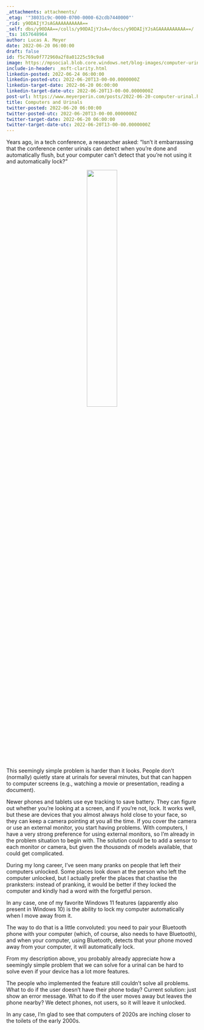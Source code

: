 ```yaml
---
_attachments: attachments/
_etag: '"38031c9c-0000-0700-0000-62cdb7440000"'
_rid: y90DAIjYJsAGAAAAAAAAAA==
_self: dbs/y90DAA==/colls/y90DAIjYJsA=/docs/y90DAIjYJsAGAAAAAAAAAA==/
_ts: 1657648964
author: Lucas A. Meyer
date: 2022-06-20 06:00:00
draft: false
id: f5c769a0f772960a2f8a01225c59c9a8
image: https://mpsocial.blob.core.windows.net/blog-images/computer-urinal.jpg
include-in-header: _msft-clarity.html
linkedin-posted: 2022-06-24 06:00:00
linkedin-posted-utc: 2022-06-20T13-00-00.0000000Z
linkedin-target-date: 2022-06-20 06:00:00
linkedin-target-date-utc: 2022-06-20T13-00-00.0000000Z
post-url: https://www.meyerperin.com/posts/2022-06-20-computer-urinal.html
title: Computers and Urinals
twitter-posted: 2022-06-20 06:00:00
twitter-posted-utc: 2022-06-20T13-00-00.0000000Z
twitter-target-date: 2022-06-20 06:00:00
twitter-target-date-utc: 2022-06-20T13-00-00.0000000Z
---
```


Years ago, in a tech conference, a researcher asked: "Isn't it embarrassing that the conference center urinals can detect when you're done and automatically flush, but your computer can't detect that you're not using it and automatically lock?"

<center>![](https://mpsocial.blob.core.windows.net/blog-images/computer-urinal.jpg){width=40%}</center>

This seemingly simple problem is harder than it looks. People don't (normally) quietly stare at urinals for several minutes, but that can happen to computer screens (e.g., watching a movie or presentation, reading a document). 

Newer phones and tablets use eye tracking to save battery. They can figure out whether you're looking at a screen, and if you're not, lock. It works well, but these are devices that you almost always hold close to your face, so they can keep a camera pointing at you all the time. If you cover the camera or use an external monitor, you start having problems. With computers, I have a very strong preference for using external monitors, so I'm already in the problem situation to begin with. The solution could be to add a sensor to each monitor or camera, but given the _thousands_ of models available, that could get complicated.

During my long career, I've seen many pranks on people that left their computers unlocked. Some places look down at the person who left the computer unlocked, but I actually prefer the places that chastise the pranksters: instead of pranking, it would be better if they locked the computer and kindly had a word with the forgetful person.

In any case, one of my favorite Windows 11 features (apparently also present in Windows 10) is the ability to lock my computer automatically when I move away from it.

The way to do that is a little convoluted: you need to pair your Bluetooth phone with your computer (which, of course, also needs to have Bluetooth), and when your computer, using Bluetooth, detects that your phone moved away from your computer, it will automatically lock.

From my description above, you probably already appreciate how a seemingly simple problem that we can solve for a urinal can be hard to solve even if your device has a lot more features. 

The people who implemented the feature still couldn't solve all problems. What to do if the user doesn't have their phone today? Current solution: just show an error message. What to do if the user moves away but leaves the phone nearby? We detect phones, not users, so it will leave it unlocked.

In any case, I'm glad to see that computers of 2020s are inching closer to the toilets of the early 2000s.
